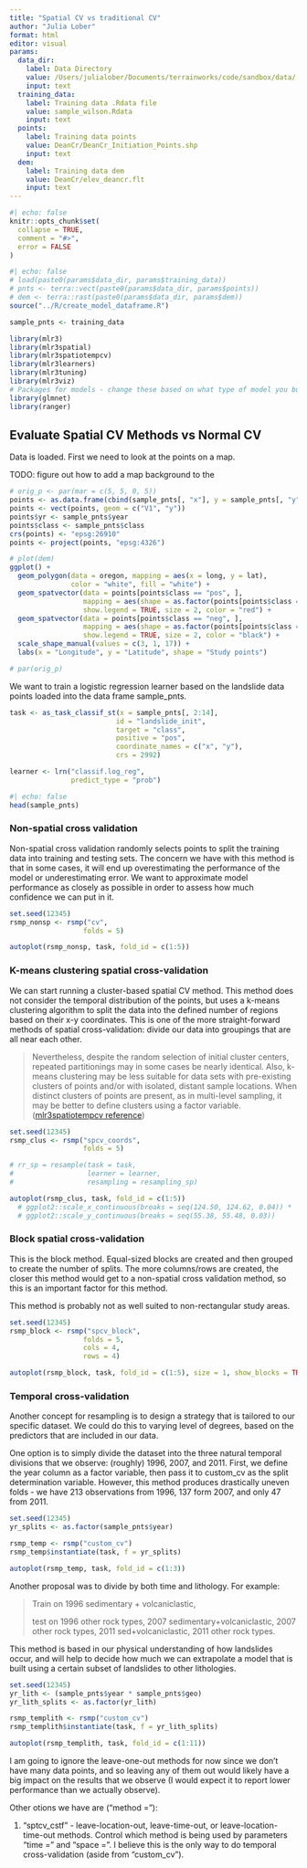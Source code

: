 ```yaml
---
title: "Spatial CV vs traditional CV"
author: "Julia Lober"
format: html
editor: visual
params:
  data_dir:
    label: Data Directory
    value: /Users/julialober/Documents/terrainworks/code/sandbox/data/
    input: text
  training_data:
    label: Training data .Rdata file
    value: sample_wilson.Rdata
    input: text
  points:
    label: Training data points
    value: DeanCr/DeanCr_Initiation_Points.shp
    input: text
  dem:
    label: Training data dem
    value: DeanCr/elev_deancr.flt
    input: text
---
```


```r
#| echo: false
knitr::opts_chunk$set(
  collapse = TRUE,
  comment = "#>",
  error = FALSE
)
```

```r
#| echo: false
# load(paste0(params$data_dir, params$training_data))
# pnts <- terra::vect(paste0(params$data_dir, params$points))
# dem <- terra::rast(paste0(params$data_dir, params$dem))
source("../R/create_model_dataframe.R")

sample_pnts <- training_data
```

```r
library(mlr3)
library(mlr3spatial)
library(mlr3spatiotempcv)
library(mlr3learners)
library(mlr3tuning)
library(mlr3viz)
# Packages for models - change these based on what type of model you build
library(glmnet)
library(ranger)
```

## Evaluate Spatial CV Methods vs Normal CV

Data is loaded. First we need to look at the points on a map.

TODO: figure out how to add a map background to the

```r
# orig_p <- par(mar = c(5, 5, 0, 5))
points <- as.data.frame(cbind(sample_pnts[, "x"], y = sample_pnts[, "y"]))
points <- vect(points, geom = c("V1", "y"))
points$yr <- sample_pnts$year
points$class <- sample_pnts$class
crs(points) <- "epsg:26910"
points <- project(points, "epsg:4326")

# plot(dem)
ggplot() + 
  geom_polygon(data = oregon, mapping = aes(x = long, y = lat),
               color = "white", fill = "white") +
  geom_spatvector(data = points[points$class == "pos", ],
                  mapping = aes(shape = as.factor(points[points$class == "pos", ]$yr)),
                  show.legend = TRUE, size = 2, color = "red") +
  geom_spatvector(data = points[points$class == "neg", ],
                  mapping = aes(shape = as.factor(points[points$class == "neg", ]$yr)),
                  show.legend = TRUE, size = 2, color = "black") +
  scale_shape_manual(values = c(3, 1, 17)) + 
  labs(x = "Longitude", y = "Latitude", shape = "Study points")

# par(orig_p)

```

We want to train a logistic regression learner based on the landslide data points loaded into the data frame sample_pnts.

```r
task <- as_task_classif_st(x = sample_pnts[, 2:14], 
                          id = "landslide_init", 
                          target = "class", 
                          positive = "pos", 
                          coordinate_names = c("x", "y"), 
                          crs = 2992)

learner <- lrn("classif.log_reg", 
               predict_type = "prob")
```

```r
#| echo: false
head(sample_pnts)
```

### Non-spatial cross validation

Non-spatial cross validation randomly selects points to split the training data into training and testing sets. The concern we have with this method is that in some cases, it will end up overestimating the performance of the model or underestimating error. We want to approximate model performance as closely as possible in order to assess how much confidence we can put in it.

```r
set.seed(12345)
rsmp_nonsp <- rsmp("cv", 
                  folds = 5)

autoplot(rsmp_nonsp, task, fold_id = c(1:5)) 
```

### K-means clustering spatial cross-validation 

We can start running a cluster-based spatial CV method. This method does not consider the temporal distribution of the points, but uses a k-means clustering algorithm to split the data into the defined number of regions based on their x-y coordinates. This is one of the more straight-forward methods of spatial cross-validation: divide our data into groupings that are all near each other.

> Nevertheless, despite the random selection of initial cluster centers, repeated partitionings may in some cases be nearly identical. Also, k-means clustering may be less suitable for data sets with pre-existing clusters of points and/or with isolated, distant sample locations. When distinct clusters of points are present, as in multi-level sampling, it may be better to define clusters using a factor variable. ([mlr3spatiotempcv reference](https://arxiv.org/pdf/2110.12674.pdf))

```r
set.seed(12345)
rsmp_clus <- rsmp("spcv_coords", 
                  folds = 5)

# rr_sp = resample(task = task, 
#                  learner = learner,
#                  resampling = resampling_sp)

autoplot(rsmp_clus, task, fold_id = c(1:5)) 
  # ggplot2::scale_x_continuous(breaks = seq(124.50, 124.62, 0.04)) *
  # ggplot2::scale_y_continuous(breaks = seq(55.38, 55.48, 0.03)) 
```

### Block spatial cross-validation

This is the block method. Equal-sized blocks are created and then grouped to create the number of splits. The more columns/rows are created, the closer this method would get to a non-spatial cross validation method, so this is an important factor for this method.

This method is probably not as well suited to non-rectangular study areas.

```r
set.seed(12345)
rsmp_block <- rsmp("spcv_block", 
                  folds = 5, 
                  cols = 4,
                  rows = 4)

autoplot(rsmp_block, task, fold_id = c(1:5), size = 1, show_blocks = TRUE)
```

### Temporal cross-validation

Another concept for resampling is to design a strategy that is tailored to our specific dataset. We could do this to varying level of degrees, based on the predictors that are included in our data.

One option is to simply divide the dataset into the three natural temporal divisions that we observe: (roughly) 1996, 2007, and 2011. First, we define the year column as a factor variable, then pass it to custom_cv as the split determination variable. However, this method produces drastically uneven folds - we have 213 observations from 1996, 137 form 2007, and only 47 from 2011.

```r
set.seed(12345)
yr_splits <- as.factor(sample_pnts$year)

rsmp_temp <- rsmp("custom_cv")
rsmp_temp$instantiate(task, f = yr_splits)

autoplot(rsmp_temp, task, fold_id = c(1:3))
```

Another proposal was to divide by both time and lithology. For example:

> Train on 1996 sedimentary + volcaniclastic, 
>
> test on 1996 other rock types, 2007 sedimentary+volcaniclastic, 2007 other rock types, 2011 sed+volcaniclastic, 2011 other rock types.

This method is based in our physical understanding of how landslides occur, and will help to decide how much we can extrapolate a model that is built using a certain subset of landslides to other lithologies.

```r
set.seed(12345)
yr_lith <- (sample_pnts$year * sample_pnts$geo)
yr_lith_splits <- as.factor(yr_lith)

rsmp_templith <- rsmp("custom_cv")
rsmp_templith$instantiate(task, f = yr_lith_splits)

autoplot(rsmp_templith, task, fold_id = c(1:11))
```

I am going to ignore the leave-one-out methods for now since we don't have many data points, and so leaving any of them out would likely have a big impact on the results that we observe (I would expect it to report lower performance than we actually observe).

Other otions we have are ("method ="):

1.  "sptcv_cstf" - leave-location-out, leave-time-out, or leave-location-time-out methods. Control which method is being used by parameters "time =" and "space =". I believe this is the only way to do temporal cross-validation (aside from "custom_cv").
